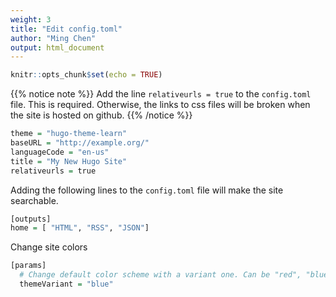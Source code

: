 ```yaml
---
weight: 3
title: "Edit config.toml"
author: "Ming Chen"
output: html_document
---
```



```r
knitr::opts_chunk$set(echo = TRUE)
```

{{% notice note %}}
Add the line `relativeurls = true` to the `config.toml` file. This is required. Otherwise, the links to css files will be broken when the site is hosted on github.
{{% /notice %}}

```r
theme = "hugo-theme-learn"
baseURL = "http://example.org/"
languageCode = "en-us"
title = "My New Hugo Site"
relativeurls = true
```

Adding the following lines to the `config.toml` file will make the site searchable.

```r
[outputs]
home = [ "HTML", "RSS", "JSON"]
```

Change site colors

```r
[params]
  # Change default color scheme with a variant one. Can be "red", "blue", "green".
  themeVariant = "blue"
```

